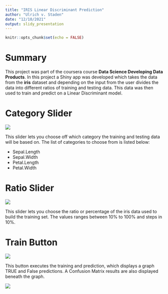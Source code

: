 ```yaml
---
title: "IRIS Linear Discriminant Prediction"
author: "Ulrich v. Staden"
date: "12/10/2021"
output: slidy_presentation
---
```


```r
knitr::opts_chunk$set(echo = FALSE)
```

Summary
========================================================
This project was part of the coursera course **Data Science Developing Data Products**. In 
this project a Shiny app was developed which takes the data from the **iris** dataset and
depending on the input from the user divides the data into different ratios of training and 
testing data. This data was then used to train and predict on a Linear Discriminant model.

Category Slider
========================================================
![](CatSlider.png)

This slider lets you choose off which category the training and testing data will be based on.
The list of categories to choose from is listed below:

- Sepal.Length    
- Sepal.Width     
- Petal.Length    
- Petal.Width

Ratio Slider
========================================================
![](RatioSlider.png)

This slider lets you choose the ratio or percentage of the iris data used to build the training set. 
The values ranges between 10% to 100% and steps in 10%.

Train Button
========================================================
![](TrainButton.png)

This button executes the training and prediction, which displays a graph TRUE and False predictions. 
A Confusion Matrix results are also displayed beneath the graph. 

![](Prediction.png)

